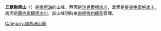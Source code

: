 {{Coord|85|20|S|175|0|W|source:GNIS|display=title}}

'''丘默勒斯山'''（{{lang-en|Cumulus Hills}}）是[[南極洲|南極洲]]的山峰，西面是[[沙克爾頓冰川|沙克爾頓冰川]]，北面是[[麥克格雷格冰川|麥克格雷格冰川]]，南面是[[薩內韋爾德冰川|薩內韋爾德冰川]]，該山峰現時由[[南極條約體系|南極條約體系]]管理。

{{DEFAULTSORT:Cumulus Hills}}
[[Category:南極洲山峰|Category:南極洲山峰]]


{{DufekCoast-geo-stub}}